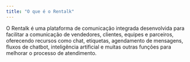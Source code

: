 ```yaml
---
title: "O que é o Rentalk"
---
```


O Rentalk é uma plataforma de comunicação integrada desenvolvida para facilitar a comunicação de vendedores, clientes, equipes e parceiros, oferecendo recursos como chat, etiquetas, agendamento de mensagens, fluxos de chatbot, inteligência artificial e muitas outras funções para melhorar o processo de atendimento.